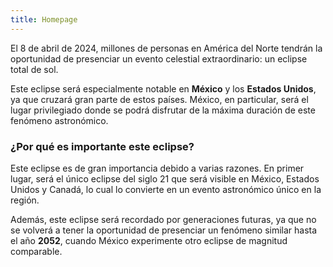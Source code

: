 ```yaml
---
title: Homepage
---
```


El 8 de abril de 2024, millones de personas en América del Norte tendrán
la oportunidad de presenciar un evento celestial extraordinario: un
eclipse total de sol.

Este eclipse será especialmente notable en **México** y los **Estados Unidos**,
ya que cruzará gran parte de estos países. México, en particular, será
el lugar privilegiado donde se podrá disfrutar de la máxima duración de
este fenómeno astronómico.

### ¿Por qué es importante este eclipse?

Este eclipse es de gran importancia debido a varias razones. En primer lugar, será el único eclipse del siglo 21 que será visible en México, Estados Unidos
y Canadá, lo cual lo convierte en un evento astronómico único en la región.

Además, este eclipse será recordado por generaciones futuras, ya que no se
volverá a tener la oportunidad de presenciar un fenómeno similar hasta el año **2052**,
cuando México experimente otro eclipse de magnitud comparable.
